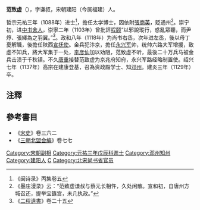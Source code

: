 '''范致虚'''（{{bd|？||1129年}}），字谦叔，宋朝建阳（今属福建）人。

哲宗元祐三年（1088年）进士<ref>《闽诗录》丙集卷五</ref>，擔任太学博士，因依附[[張商英|張商英]]，貶通州<ref>《墨庄漫录》云：“范致虚谦叔与蔡元长相忤，久处闲散。宣和初，自唐州方城召还，提举宝籙宫，未几执政。”</ref>。崇宁初，进[[中书舍人|中书舍人]]，崇寧二年（1103年）曾批評[[程颐|程颐]]“以邪說瑽行，惑亂眾聽，而尹焞、張繹為之羽翼。”<ref>《[[二程遺書|二程遺書]]》卷二十五</ref>。政和八年（1118年）为尚书右丞，次年进左丞，後以母丁憂解職，後擔任陕西[[宣抚使|宣抚使]]。金兵犯汴京，擔任[[永兴军|永兴军]]帅，统帅六路大军增援，致虚不知兵，將大军集于一处，[[李彦仙|李彦仙]]加以劝阻，范致虚不听，最後二十万兵马被金兵击溃于千秋镇。不久[[唐重|唐重]]接替范致虚为京兆府知府，永兴军路经略制置使。绍兴七年（1137年）高宗在建康登基，召為资政殿学士、知[[邓州|邓州]]。建炎三年（1129年）卒。

== 注釋 ==
{{reflist}}

== 參考書目 ==
*《[[宋史|宋史]]》卷三六二
*《[[三朝北盟会编|三朝北盟会编]]》卷七七

{{DEFAULTSORT:Fan范}}
[[Category:宋朝副相|Category:宋朝副相]]
[[Category:元祐三年戊辰科進士|Category:元祐三年戊辰科進士]]
[[Category:邓州知州|Category:邓州知州]]
[[Category:建阳人|Category:建阳人]]
[[Category:范姓|C]]
[[Category:北宋尚书省官员|Category:北宋尚书省官员]]